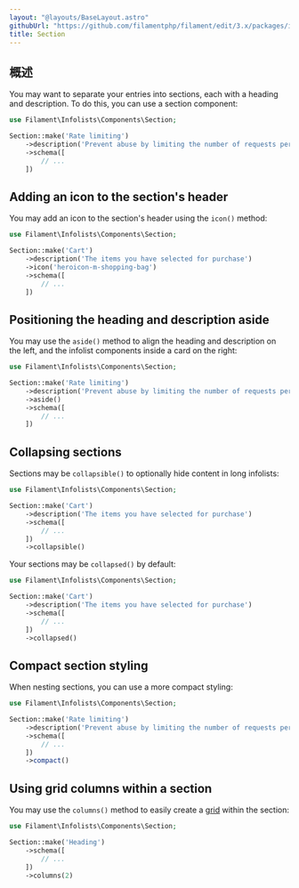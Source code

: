 ```yaml
---
layout: "@layouts/BaseLayout.astro"
githubUrl: "https://github.com/filamentphp/filament/edit/3.x/packages/infolists/docs/04-layout/05-section.md"
title: Section
---
```


## 概述

You may want to separate your entries into sections, each with a heading and description. To do this, you can use a section component:

```php
use Filament\Infolists\Components\Section;

Section::make('Rate limiting')
    ->description('Prevent abuse by limiting the number of requests per period')
    ->schema([
        // ...
    ])
```

<AutoScreenshot name="infolists/layout/section/simple" alt="Section" version="3.x" />

## Adding an icon to the section's header

You may add an icon to the section's header using the `icon()` method:

```php
use Filament\Infolists\Components\Section;

Section::make('Cart')
    ->description('The items you have selected for purchase')
    ->icon('heroicon-m-shopping-bag')
    ->schema([
        // ...
    ])
```

<AutoScreenshot name="infolists/layout/section/icons" alt="Section with icon" version="3.x" />

## Positioning the heading and description aside

You may use the `aside()` method to align the heading and description on the left, and the infolist components inside a card on the right:

```php
use Filament\Infolists\Components\Section;

Section::make('Rate limiting')
    ->description('Prevent abuse by limiting the number of requests per period')
    ->aside()
    ->schema([
        // ...
    ])
```

<AutoScreenshot name="infolists/layout/section/aside" alt="Section with heading and description aside" version="3.x" />

## Collapsing sections

Sections may be `collapsible()` to optionally hide content in long infolists:

```php
use Filament\Infolists\Components\Section;

Section::make('Cart')
    ->description('The items you have selected for purchase')
    ->schema([
        // ...
    ])
    ->collapsible()
```

Your sections may be `collapsed()` by default:

```php
use Filament\Infolists\Components\Section;

Section::make('Cart')
    ->description('The items you have selected for purchase')
    ->schema([
        // ...
    ])
    ->collapsed()
```

<AutoScreenshot name="infolists/layout/section/collapsed" alt="Collapsed section" version="3.x" />

## Compact section styling

When nesting sections, you can use a more compact styling:

```php
use Filament\Infolists\Components\Section;

Section::make('Rate limiting')
    ->description('Prevent abuse by limiting the number of requests per period')
    ->schema([
        // ...
    ])
    ->compact()
```

<AutoScreenshot name="infolists/layout/section/compact" alt="Compact section" version="3.x" />

## Using grid columns within a section

You may use the `columns()` method to easily create a [grid](grid) within the section:

```php
use Filament\Infolists\Components\Section;

Section::make('Heading')
    ->schema([
        // ...
    ])
    ->columns(2)
```
